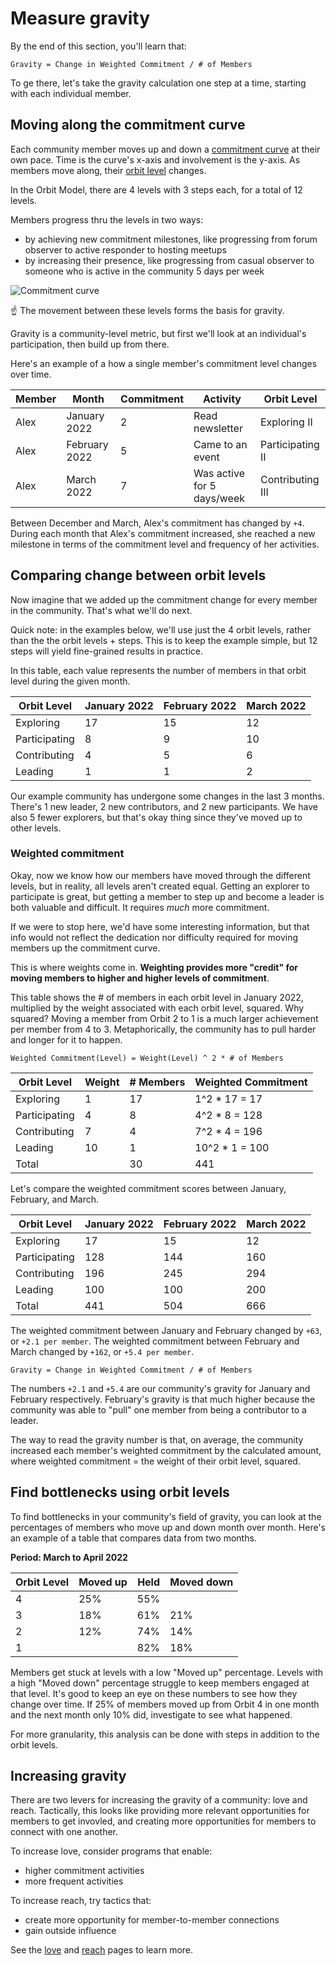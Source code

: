 # Measure gravity

By the end of this section, you'll learn that:

```
Gravity = Change in Weighted Commitment / # of Members
```

To ge there, let's take the gravity calculation one step at a time, starting with each
individual member.

## Moving along the commitment curve

Each community member moves up and down a [commitment curve](/love) at
their own pace. Time is the curve's x-axis and involvement is the y-axis. As
members move along, their [orbit level](/orbit-levels) changes.

In the Orbit Model, there are 4
levels with 3 steps each, for a total of 12 levels.

Members progress thru the levels in two ways:

- by achieving new commitment milestones, like progressing from forum observer to active responder to hosting meetups
- by increasing their presence, like progressing from casual observer to someone who is active in the community 5 days per week

![Commitment curve](/commitment-curve.jpg)

☝️ The movement between these levels forms the basis for gravity.

Gravity is a community-level metric, but first we'll look at an individual's participation, then build up from there.

Here's an
example of a how a single member's commitment level changes over time.

| Member | Month         | Commitment | Activity                   | Orbit Level      |
| ------ | ------------- | ---------- | -------------------------- | ---------------- |
| Alex   | January 2022  | 2          | Read newsletter            | Exploring II     |
| Alex   | February 2022 | 5          | Came to an event           | Participating II |
| Alex   | March 2022    | 7          | Was active for 5 days/week | Contributing III |

Between December and March, Alex's commitment has changed by `+4`. During each
month that Alex's commitment increased, she reached a new milestone in terms of
the commitment level and frequency of her activities.

## Comparing change between orbit levels

Now imagine that we added up the commitment change for every member in the
community. That's what we'll do next.

Quick note: in the examples below, we'll use just the 4 orbit levels, rather than the the
orbit levels + steps. This is to keep the example simple, but 12 steps will
yield fine-grained results in practice.

In this table, each value represents the number of members in that orbit level
during the given month.

| Orbit Level   | January 2022 | February 2022 | March 2022 |
| ------------- | ------------ | ------------- | ---------- |
| Exploring     | 17           | 15            | 12         |
| Participating | 8            | 9             | 10         |
| Contributing  | 4            | 5             | 6          |
| Leading       | 1            | 1             | 2          |

Our example community has undergone some changes in the last 3 months. There's 1
new leader, 2 new contributors, and 2 new participants. We have also 5 fewer
explorers, but that's okay thing since they've moved up to other levels.

### Weighted commitment

Okay, now we know how our members have moved through the different levels, but in reality, all levels aren't created equal. Getting an explorer to participate is great, but getting a member to step up and become a leader is both valuable and difficult. It requires _much_ more commitment.

If we were to stop here, we'd have some interesting information, but that info would not reflect the dedication nor difficulty required for moving members up the commitment curve.

This is where weights come in. **Weighting provides more "credit" for moving members to higher and higher levels of commitment**.

This table shows the # of members in each orbit level in January 2022, multiplied by
the weight associated with each orbit level, squared. Why squared? Moving a member from
Orbit 2 to 1 is a much larger achievement per member from 4 to 3. Metaphorically, the
community has to pull harder and longer for it to happen.

```
Weighted Commitment(Level) = Weight(Level) ^ 2 * # of Members
```

| Orbit Level   | Weight | # Members | Weighted Commitment |
| ------------- | ------ | --------- | ------------------- |
| Exploring     | 1      | 17        | 1^2 \* 17 = 17      |
| Participating | 4      | 8         | 4^2 \* 8 = 128      |
| Contributing  | 7      | 4         | 7^2 \* 4 = 196      |
| Leading       | 10     | 1         | 10^2 \* 1 = 100     |
| Total         |        | 30        | 441                 |

Let's compare the weighted commitment scores between January, February, and March.

| Orbit Level   | January 2022 | February 2022 | March 2022 |
| ------------- | ------------ | ------------- | ---------- |
| Exploring     | 17           | 15            | 12         |
| Participating | 128          | 144           | 160        |
| Contributing  | 196          | 245           | 294        |
| Leading       | 100          | 100           | 200        |
| Total         | 441          | 504           | 666        |

The weighted commitment between January and February changed by `+63`, or `+2.1 per member`. The weighted commitment between February and March changed by
`+162`, or `+5.4 per member`.

```
Gravity = Change in Weighted Commitment / # of Members
```

The numbers `+2.1` and `+5.4` are our community's gravity for January and
February respectively. February's gravity is that much higher because the
community was able to "pull" one member from being a contributor to a leader.

The way to read the gravity number is that, on average, the community increased
each member's weighted commitment by the calculated amount, where weighted
commitment = the weight of their orbit level, squared.

## Find bottlenecks using orbit levels

To find bottlenecks in your community's field of gravity, you can look at
the percentages of members who move up and down month over month. Here's an
example of a table that compares data from two months.

**Period: March to April 2022**

| Orbit Level | Moved up | Held | Moved down |
| ----------- | -------- | ---- | ---------- |
| 4           | 25%      | 55%  |            |
| 3           | 18%      | 61%  | 21%        |
| 2           | 12%      | 74%  | 14%        |
| 1           |          | 82%  | 18%        |

Members get stuck at levels with a low "Moved up" percentage. Levels with a high
"Moved down" percentage struggle to keep members engaged at that level. It's
good to keep an eye on these numbers to see how they change over time. If 25% of
members moved up from Orbit 4 in one month and the next month only 10% did,
investigate to see what happened.

For more granularity, this analysis can be done with steps in addition to the
orbit levels.

## Increasing gravity

There are two levers for increasing the gravity of a community: love and reach. Tactically, this looks like providing more relevant opportunities for members to get invovled, and creating more opportunities for members to connect with one another.

To increase love, consider programs that enable:

- higher commitment activities
- more frequent activities

To increase reach, try tactics that:

- create more opportunity for member-to-member connections
- gain outside influence

See the [love](/love) and [reach](/reach) pages to learn more.
